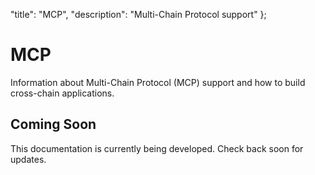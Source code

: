   "title": "MCP",
  "description": "Multi-Chain Protocol support"
};

# MCP

Information about Multi-Chain Protocol (MCP) support and how to build cross-chain applications.

## Coming Soon

This documentation is currently being developed. Check back soon for updates. 